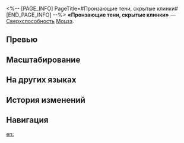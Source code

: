 <%-- [PAGE_INFO]
PageTitle=#Пронзающие тени, скрытые клинки#
[END_PAGE_INFO] --%>
{{Навык Инфобокс
|Название         = Пронзающие тени, скрытые клинки
|Изображение      = Навык Пронзающие тени, скрытые клинки.png
|Персонаж         = Моцзэ
|Тип              = Сверхспособность
|Тэг              = Одиночная атака
|УронСтойк        = 30
|ЭнергияГен       = 5
|Энергия          = 120
|Длительность     = 
|Описание         = Наносит выбранному противнику электрический урон, равный {{Цвет|Выделенный|162%—291,6%}} от силы атаки Моцзэ, и выполняет {{Доп эффект|бонус-атаку}}, описанную в таланте персонажа. Если цель оказалась побеждена до начала {{Доп эффект|бонус-атаки}}, то эта {{Доп эффект|бонус-атака}} будет направлена на случайного противника.
|Свойство1        = 
|Масштабирование1 = 
}}
'''«Пронзающие тени, скрытые клинки»''' — [[Сверхспособность]] [[Моцзэ]].

==Превью==
{{Превью
|Файл = Пронзающие тени, скрытые клинки Превью
}}

==Масштабирование==
{{Масштабирование навыка
|162%;172.8%;183.6%;194.4%;205.2%;216%;229.5%;243%;256.5%;270%;280.8%;291.6%;302.4%;313.2%;324%
}}

==На других языках==
{{На других языках
|en   = Dash In, Gash Out
|zhs  = 锋入幽渺，影出凌厉
|zht  = 鋒入幽渺，影出凌厲
|ja   = {{Rubi|潜|ひそ}}む{{Rubi|刃|やいば}}、{{Rubi|鋭|するど}}い{{Rubi|影|かげ}}
|ko   = 날렵한 예기, 맹렬한 그림자
|es   = Puñalada y evasión
|fr   = Perforation des ténèbres
|ru   = Пронзающие тени, скрытые клинки
|th   = Dash In, Gash Out
|vi   = Dao Lạnh Vô Tình
|de   = Spitze Schatten verborgener Klingen
|id   = Dash In, Gash Out
|pt   = Invadir, Fugir
}}

==История изменений==
{{История изменений|3.5}}

==Навигация==
{{Навык Навбокс|Моцзэ}}

[[en:]]